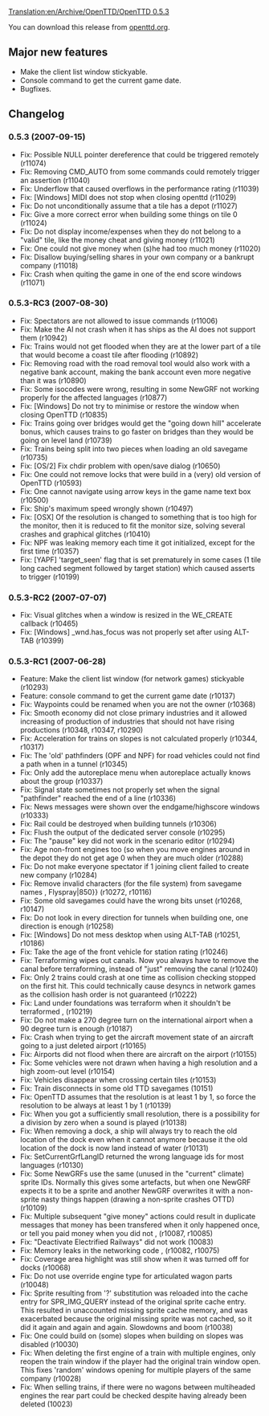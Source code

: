 [[Translation:en/Archive/OpenTTD/OpenTTD 0.5.3]]

{{en/Development/OTTDVersions}}
{{en/Archive/OpenTTD/Release|prev=OpenTTD 0.5.2|next=OpenTTD 0.6.0|date=2007-09-15}}

You can download this release from [http://www.openttd.org/en/download-stable/0.5.3 openttd.org].

==Major new features==
* Make the client list window stickyable.
* Console command to get the current game date.
* Bugfixes.

==Changelog==

===0.5.3 (2007-09-15)===
* Fix: Possible NULL pointer dereference that could be triggered remotely (r11074)
* Fix: Removing CMD_AUTO from some commands could remotely trigger an assertion {{en/Development/Design Drafts/Flyspray|1179}} (r11040)
* Fix: Underflow that caused overflows in the performance rating {{en/Development/Design Drafts/Flyspray|1179}} (r11039)
* Fix: [Windows] MIDI does not stop when closing openttd {{en/Development/Design Drafts/Flyspray|1164}} (r11029)
* Fix: Do not unconditionally assume that a tile has a depot (r11027)
* Fix: Give a more correct error when building some things on tile 0 {{en/Development/Design Drafts/Flyspray|1173}} (r11024)
* Fix: Do not display income/expenses when they do not belong to a "valid" tile, like the money cheat and giving money {{en/Development/Design Drafts/Flyspray|1175}} (r11021)
* Fix: One could not give money when (s)he had too much money {{en/Development/Design Drafts/Flyspray|1174}} (r11020)
* Fix: Disallow buying/selling shares in your own company or a bankrupt company {{en/Development/Design Drafts/Flyspray|1169}} (r11018)
* Fix: Crash when quiting the game in one of the end score windows {{en/Development/Design Drafts/Flyspray|1218}} (r11071)

===0.5.3-RC3 (2007-08-30)===
* Fix: Spectators are not allowed to issue commands (r11006)
* Fix: Make the AI not crash when it has ships as the AI does not support them {{en/Development/Design Drafts/Flyspray|1133}} (r10942)
* Fix: Trains would not get flooded when they are at the lower part of a tile that would become a coast tile after flooding {{en/Development/Design Drafts/Flyspray|1127}} (r10892)
* Fix: Removing road with the road removal tool would also work with a negative bank account, making the bank account even more negative than it was {{en/Development/Design Drafts/Flyspray|1125}} (r10890)
* Fix: Some isocodes were wrong, resulting in some NewGRF not working properly for the affected languages (r10877)
* Fix: [Windows] Do not try to minimise or restore the window when closing OpenTTD {{en/Development/Design Drafts/Flyspray|998}} (r10835)
* Fix: Trains going over bridges would get the "going down hill" accelerate bonus, which causes trains to go faster on bridges than they would be going on level land {{en/Development/Design Drafts/Flyspray|1096}} (r10739)
* Fix: Trains being split into two pieces when loading an old savegame {{en/Development/Design Drafts/Flyspray|1062}} (r10735)
* Fix: [OS/2] Fix chdir problem with open/save dialog (r10650)
* Fix: One could not remove locks that were build in a (very) old version of OpenTTD {{en/Development/Design Drafts/Flyspray|1038}} (r10593)
* Fix: One cannot navigate using arrow keys in the game name text box {{en/Development/Design Drafts/Flyspray|1038}} (r10500)
* Fix: Ship's maximum speed wrongly shown {{en/Development/Design Drafts/Flyspray|1013}} (r10497)
* Fix: [OSX] Of the resolution is changed to something that is too high for the monitor, then it is reduced to fit the monitor size, solving several crashes and graphical glitches {{en/Development/Design Drafts/Flyspray|458}} (r10410)
* Fix: NPF was leaking memory each time it got initialized, except for the first time (r10357)
* Fix: [YAPF] 'target_seen' flag that is set prematurely in some cases (1 tile long cached segment followed by target station) which caused asserts to trigger {{en/Development/Design Drafts/Flyspray|884}} (r10199)

===0.5.3-RC2 (2007-07-07)===

* Fix: Visual glitches when a window is resized in the WE_CREATE callback (r10465)
* Fix: [Windows] _wnd.has_focus was not properly set after using ALT-TAB {{en/Development/Design Drafts/Flyspray|962}} (r10399)

===0.5.3-RC1 (2007-06-28)===

* Feature: Make the client list window (for network games) stickyable (r10293)
* Feature: console command to get the current game date (r10137)
* Fix: Waypoints could be renamed when you are not the owner (r10368)
* Fix: Smooth economy did not close primary industries and it allowed increasing of production of industries that should not have rising productions (r10348, r10347, r10290)
* Fix: Acceleration for trains on slopes is not calculated properly {{en/Development/Design Drafts/Flyspray|786}} (r10344, r10317)
* Fix: The 'old' pathfinders (OPF and NPF) for road vehicles could not find a path when in a tunnel {{en/Development/Design Drafts/Flyspray|290}} (r10345)
* Fix: Only add the autoreplace menu when autoreplace actually knows about the group {{en/Development/Design Drafts/Flyspray|880}} (r10337)
* Fix: Signal state sometimes not properly set when the signal "pathfinder" reached the end of a line {{en/Development/Design Drafts/Flyspray|910}} (r10336)
* Fix: News messages were shown over the endgame/highscore windows {{en/Development/Design Drafts/Flyspray|943}} (r10333)
* Fix: Rail could be destroyed when building tunnels (r10306)
* Fix: Flush the output of the dedicated server console (r10295)
* Fix: The "pause" key did not work in the scenario editor (r10294)
* Fix: Age non-front engines too (so when you move engines around in the depot they do not get age 0 when they are much older {{en/Development/Design Drafts/Flyspray|202}} (r10288)
* Fix: Do not make everyone spectator if 1 joining client failed to create new company (r10284)
* Fix: Remove invalid characters (for the file system) from savegame names {{en/Development/Design Drafts/Flyspray|916}}, Flyspray|850}} (r10272, r10116)
* Fix: Some old savegames could have the wrong bits unset (r10268, r10147)
* Fix: Do not look in every direction for tunnels when building one, one direction is enough (r10258)
* Fix: [Windows] Do not mess desktop when using ALT-TAB {{en/Development/Design Drafts/Flyspray|876}} (r10251, r10186)
* Fix: Take the age of the front vehicle for station rating (r10246)
* Fix: Terraforming wipes out canals. Now you always have to remove the canal before terraforming, instead of "just" removing the canal {{en/Development/Design Drafts/Flyspray|594}} (r10240)
* Fix: Only 2 trains could crash at one time as collision checking stopped on the first hit. This could technically cause desyncs in network games as the collision hash order is not guaranteed {{en/Development/Design Drafts/Flyspray|892}} (r10222)
* Fix: Land under foundations was terraform when it shouldn't be terraformed {{en/Development/Design Drafts/Flyspray|882}}, {{en/Development/Design Drafts/Flyspray|890}} (r10219)
* Fix: Do not make a 270 degree turn on the international airport when a 90 degree turn is enough (r10187)
* Fix: Crash when trying to get the aircraft movement state of an aircraft going to a just deleted airport {{en/Development/Design Drafts/Flyspray|874}} (r10165)
* Fix: Airports did not flood when there are aircraft on the airport {{en/Development/Design Drafts/Flyspray|601}} (r10155)
* Fix: Some vehicles were not drawn when having a high resolution and a high zoom-out level {{en/Development/Design Drafts/Flyspray|870}} (r10154)
* Fix: Vehicles disappear when crossing certain tiles {{en/Development/Design Drafts/Flyspray|869}} (r10153)
* Fix: Train disconnects in some old TTD savegames {{en/Development/Design Drafts/Flyspray|862}} (10151)
* Fix: OpenTTD assumes that the resolution is at least 1 by 1, so force the resolution to be always at least 1 by 1 (r10139)
* Fix: When you got a sufficiently small resolution, there is a possibility for a division by zero when a sound is played (r10138)
* Fix: When removing a dock, a ship will always try to reach the old location of the dock even when it cannot anymore because it the old location of the dock is now land instead of water {{en/Development/Design Drafts/Flyspray|810}} (r10131)
* Fix: SetCurrentGrfLangID returned the wrong language ids for most languages (r10130)
* Fix: Some NewGRFs use the same (unused in the "current" climate) sprite IDs. Normally this gives some artefacts, but when one NewGRF expects it to be a sprite and another NewGRF overwrites it with a non-sprite nasty things happen (drawing a non-sprite crashes OTTD) {{en/Development/Design Drafts/Flyspray|838}} (r10109)
* Fix: Multiple subsequent "give money" actions could result in duplicate messages that money has been transfered when it only happened once, or tell you paid money when you did not {{en/Development/Design Drafts/Flyspray|834}}, {{en/Development/Design Drafts/Flyspray|839}} (r10087, r10085)
* Fix: "Deactivate Electrified Railways" did not work {{en/Development/Design Drafts/Flyspray|836}} (10083)
* Fix: Memory leaks in the networking code {{en/Development/Design Drafts/Flyspray|846}}, {{en/Development/Design Drafts/Flyspray|844}} (r10082, r10075)
* Fix: Coverage area highlight was still show when it was turned off for docks {{en/Development/Design Drafts/Flyspray|835}} (r10068)
* Fix: Do not use override engine type for articulated wagon parts (r10048)
* Fix: Sprite resulting from '?' substitution was reloaded into the cache entry for SPR_IMG_QUERY instead of the original sprite cache entry. This resulted in unaccounted missing sprite cache memory, and was exacerbated because the original missing sprite was not cached, so it did it again and again and again. Slowdowns and boom (r10038)
* Fix: One could build on (some) slopes when building on slopes was disabled {{en/Development/Design Drafts/Flyspray|823}} (r10030)
* Fix: When deleting the first engine of a train with multiple engines, only reopen the train window if the player had the original train window open. This fixes 'random' windows opening for multiple players of the same company (r10028)
* Fix: When selling trains, if there were no wagons between multiheaded engines the rear part could be checked despite having already been deleted (10023)